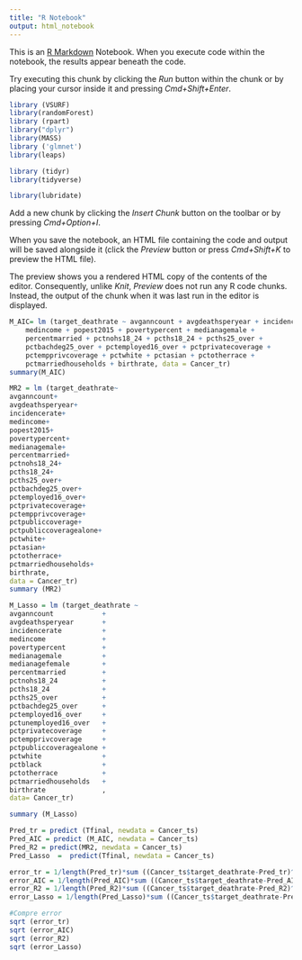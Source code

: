 ```yaml
---
title: "R Notebook"
output: html_notebook
---
```


This is an [R Markdown](http://rmarkdown.rstudio.com) Notebook. When you execute code within the notebook, the results appear beneath the code. 

Try executing this chunk by clicking the *Run* button within the chunk or by placing your cursor inside it and pressing *Cmd+Shift+Enter*. 

```r
library (VSURF)
library(randomForest)
library (rpart)
library("dplyr")
library(MASS)
library ('glmnet')
library(leaps)

library (tidyr)
library(tidyverse)

library(lubridate)
```

Add a new chunk by clicking the *Insert Chunk* button on the toolbar or by pressing *Cmd+Option+I*.

When you save the notebook, an HTML file containing the code and output will be saved alongside it (click the *Preview* button or press *Cmd+Shift+K* to preview the HTML file). 

The preview shows you a rendered HTML copy of the contents of the editor. Consequently, unlike *Knit*, *Preview* does not run any R code chunks. Instead, the output of the chunk when it was last run in the editor is displayed.

```r
M_AIC= lm (target_deathrate ~ avganncount + avgdeathsperyear + incidencerate + 
    medincome + popest2015 + povertypercent + medianagemale + 
    percentmarried + pctnohs18_24 + pcths18_24 + pcths25_over + 
    pctbachdeg25_over + pctemployed16_over + pctprivatecoverage + 
    pctempprivcoverage + pctwhite + pctasian + pctotherrace + 
    pctmarriedhouseholds + birthrate, data = Cancer_tr)
summary(M_AIC)
```
```r
MR2 = lm (target_deathrate~
avganncount+
avgdeathsperyear+
incidencerate+
medincome+
popest2015+
povertypercent+
medianagemale+
percentmarried+
pctnohs18_24+          
pcths18_24+ 
pcths25_over+
pctbachdeg25_over+
pctemployed16_over+
pctprivatecoverage+
pctempprivcoverage+    
pctpubliccoverage+
pctpubliccoveragealone+
pctwhite+
pctasian+
pctotherrace+
pctmarriedhouseholds+
birthrate, 
data = Cancer_tr)
summary (MR2)

```

```r
M_Lasso = lm (target_deathrate ~  
avganncount            +
avgdeathsperyear       +
incidencerate          +
medincome              +
povertypercent         +
medianagemale          +
medianagefemale        +
percentmarried         +
pctnohs18_24           +
pcths18_24             +
pcths25_over           +
pctbachdeg25_over      +
pctemployed16_over     +
pctunemployed16_over   +
pctprivatecoverage     +
pctempprivcoverage     +
pctpubliccoveragealone +
pctwhite               +
pctblack               +
pctotherrace           +
pctmarriedhouseholds   +
birthrate              ,
data= Cancer_tr)

summary (M_Lasso)
```

```r
Pred_tr = predict (Tfinal, newdata = Cancer_ts)
Pred_AIC = predict (M_AIC, newdata = Cancer_ts)
Pred_R2 = predict(MR2, newdata = Cancer_ts)
Pred_Lasso  =  predict(Tfinal, newdata = Cancer_ts)
```


```r
error_tr = 1/length(Pred_tr)*sum ((Cancer_ts$target_deathrate-Pred_tr)^2)
error_AIC = 1/length(Pred_AIC)*sum ((Cancer_ts$target_deathrate-Pred_AIC)^2)
error_R2 = 1/length(Pred_R2)*sum ((Cancer_ts$target_deathrate-Pred_R2)^2)
error_Lasso = 1/length(Pred_Lasso)*sum ((Cancer_ts$target_deathrate-Pred_Lasso)^2)

```


```r
#Compre error
sqrt (error_tr)
sqrt (error_AIC)
sqrt (error_R2)
sqrt (error_Lasso)
```
